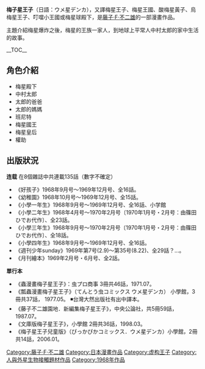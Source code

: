 '''梅子星王子'''（日語：ウメ星デンカ），又譯梅星王子、梅星王國、酸梅星黃子、烏梅星王子、叮噹小王國或梅星球殿下，是[[藤子·F·不二雄|藤子·F·不二雄]]的一部漫畫作品。 

主題介紹梅星爆炸之後，梅星的王族一家人，到地球上平常人中村太郎的家中生活的故事。 

__TOC__

==角色介紹==
*梅星殿下
*中村太郎
*太郎的爸爸
*太郎的媽媽
*班尼特
*梅星國王
*梅星皇后
*權助

==出版狀況==
'''连载'''
在8個雜誌中共連載135話（數字不確定）
*《好孩子》1968年9月号～1969年12月号、全16話。
*《幼稚園》1968年10月号～1969年12月号、全15話。
*《小學一年生》1968年9月号～1969年12月号、全16話、小学館
*《小學二年生》1968年4月号～1970年2月号〔1970年1月号・2月号：由篠田ひでお代作〕、全23話。
*《小學三年生》1968年9月号～1970年2月号〔1970年1月号・2月号：由篠田ひでお代作〕、全18話。
*《小學四年生》1968年9月号～1969年12月号、全16話。
*《週刊少年sunday》1969年第7号(2.9)～第35号(8.22)、全29話？…。
*《月刊繪本》1969年2月号・6月号、全2話。
'''單行本'''
*《蟲漫畫梅子星王子》：虫プロ商事 3冊共46話，1971.07。
*《瓢蟲漫畫梅子星王子》（てんとう虫コミックス ウメ星デンカ） 小學館，3冊共37話， 1977.05。 ◾台灣大然出版社有出中譯本。
*《藤子不二雄園地．新編集梅子星王子》，中央公論社，共5冊59話，1987.07。
*《文庫版梅子星王子》，小學館 2冊共36話，1998.03。
*《梅子星王子兒童版》（ぴっかぴかコミックス．ウメ星デンカ）小學館，2冊共14話，2006.01。

{{藤子不二雄}}

[[Category:藤子·F·不二雄|Category:藤子·F·不二雄]]
[[Category:日本漫畫作品|Category:日本漫畫作品]]
[[Category:虚构王子|Category:虚构王子]]
[[Category:人與外星生物接觸題材作品|Category:人與外星生物接觸題材作品]]
[[Category:1968年作品|Category:1968年作品]]